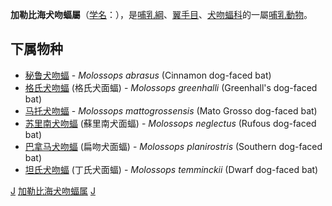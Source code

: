 {{Unreferenced|time=2019-03-31T10:30:40+00:00}}
{{Automatic taxobox
| taxon =  	Molossops
| authority =  Peters, 1865
| image = Molossops temminckii.png
}}

'''加勒比海犬吻蝠屬'''（[[学名|学名]]：{{lang|la|''Molossops''}}），是[[哺乳綱|哺乳綱]]、[[翼手目|翼手目]]、[[犬吻蝠科|犬吻蝠科]]的一屬[[哺乳動物|哺乳動物]]。

==下属物种==
* [[秘鲁犬吻蝠|秘鲁犬吻蝠]] - ''Molossops abrasus'' (Cinnamon dog-faced bat)
* [[格氏犬吻蝠|格氏犬吻蝠]] (格氏犬面蝠) - ''Molossops greenhalli'' (Greenhall's dog-faced bat)
* [[马托犬吻蝠|马托犬吻蝠]] - ''Molossops mattogrossensis'' (Mato Grosso dog-faced bat)
* [[苏里南犬吻蝠|苏里南犬吻蝠]] (蘇里南犬面蝠) - ''Molossops neglectus'' (Rufous dog-faced bat)
* [[巴拿马犬吻蝠|巴拿马犬吻蝠]] (扁吻犬面蝠) - ''Molossops planirostris'' (Southern dog-faced bat)
* [[坦氏犬吻蝠|坦氏犬吻蝠]] (丁氏犬面蝠) - ''Molossops temminckii'' (Dwarf dog-faced bat)


{{Taxonbar|from=Q581284}}

[[Category:犬吻蝠科|J]]
[[Category:加勒比海犬吻蝠属|]]
[[Category:1865年描述的分类群|J]]

{{哺乳动物小作品}}